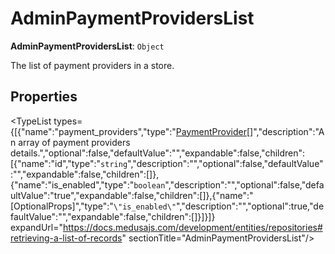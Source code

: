 
# AdminPaymentProvidersList

 **AdminPaymentProvidersList**: `Object`

The list of payment providers in a store.

## Properties

<TypeList types={[{"name":"payment_providers","type":"[PaymentProvider](../../../payment_models/classes/payment_models.PaymentProvider/page.mdx)[]","description":"An array of payment providers details.","optional":false,"defaultValue":"","expandable":false,"children":[{"name":"id","type":"`string`","description":"","optional":false,"defaultValue":"","expandable":false,"children":[]},{"name":"is_enabled","type":"`boolean`","description":"","optional":false,"defaultValue":"true","expandable":false,"children":[]},{"name":"[OptionalProps]","type":"`\"is_enabled\"`","description":"","optional":true,"defaultValue":"","expandable":false,"children":[]}]}]} expandUrl="https://docs.medusajs.com/development/entities/repositories#retrieving-a-list-of-records" sectionTitle="AdminPaymentProvidersList"/>
